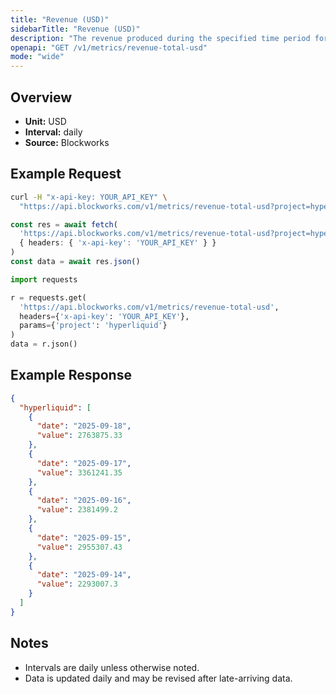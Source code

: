 ```yaml
---
title: "Revenue (USD)"
sidebarTitle: "Revenue (USD)"
description: "The revenue produced during the specified time period for given project."
openapi: "GET /v1/metrics/revenue-total-usd"
mode: "wide"
---
```


## Overview

- **Unit:** USD
- **Interval:** daily
- **Source:** Blockworks

## Example Request

<CodeGroup>

```bash cURL
curl -H "x-api-key: YOUR_API_KEY" \
  "https://api.blockworks.com/v1/metrics/revenue-total-usd?project=hyperliquid"
```

```typescript TypeScript
const res = await fetch(
  'https://api.blockworks.com/v1/metrics/revenue-total-usd?project=hyperliquid',
  { headers: { 'x-api-key': 'YOUR_API_KEY' } }
)
const data = await res.json()
```

```python Python
import requests

r = requests.get(
  'https://api.blockworks.com/v1/metrics/revenue-total-usd',
  headers={'x-api-key': 'YOUR_API_KEY'},
  params={'project': 'hyperliquid'}
)
data = r.json()
```

</CodeGroup>

## Example Response

```json
{
  "hyperliquid": [
    {
      "date": "2025-09-18",
      "value": 2763875.33
    },
    {
      "date": "2025-09-17",
      "value": 3361241.35
    },
    {
      "date": "2025-09-16",
      "value": 2381499.2
    },
    {
      "date": "2025-09-15",
      "value": 2955307.43
    },
    {
      "date": "2025-09-14",
      "value": 2293007.3
    }
  ]
}
```

## Notes
- Intervals are daily unless otherwise noted.
- Data is updated daily and may be revised after late-arriving data.
